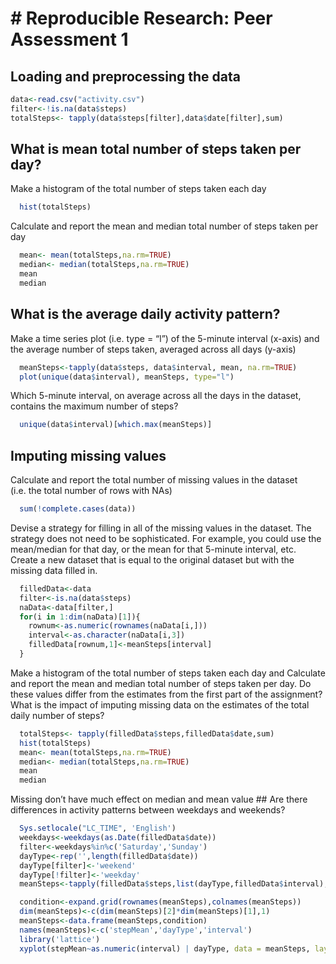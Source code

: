 # Reproducible Research: Peer Assessment 1
========================================================
## Loading and preprocessing the data
```r
data<-read.csv("activity.csv")
filter<-!is.na(data$steps)
totalSteps<- tapply(data$steps[filter],data$date[filter],sum)

```
## What is mean total number of steps taken per day?
Make a histogram of the total number of steps taken each day
```r
  hist(totalSteps)
```
Calculate and report the mean and median total number of steps taken per day
```r
  mean<- mean(totalSteps,na.rm=TRUE)
  median<- median(totalSteps,na.rm=TRUE)
  mean
  median
```
## What is the average daily activity pattern?
Make a time series plot (i.e. type = "l") of the 5-minute interval (x-axis) and the average number of steps taken, averaged across all days (y-axis)
```r
  meanSteps<-tapply(data$steps, data$interval, mean, na.rm=TRUE)
  plot(unique(data$interval), meanSteps, type="l")
```
Which 5-minute interval, on average across all the days in the dataset, contains the maximum number of steps?
```r
  unique(data$interval)[which.max(meanSteps)]
```
## Imputing missing values
Calculate and report the total number of missing values in the dataset (i.e. the total number of rows with NAs)
```r
  sum(!complete.cases(data))
```
Devise a strategy for filling in all of the missing values in the dataset. The strategy does not need to be sophisticated. For example, you could use the mean/median for that day, or the mean for that 5-minute interval, etc. Create a new dataset that is equal to the original dataset but with the missing data filled in.
```r
  filledData<-data
  filter<-is.na(data$steps)
  naData<-data[filter,]
  for(i in 1:dim(naData)[1]){
    rownum<-as.numeric(rownames(naData[i,]))
    interval<-as.character(naData[i,3])
    filledData[rownum,1]<-meanSteps[interval]    
  } 

```
Make a histogram of the total number of steps taken each day and Calculate and report the mean and median total number of steps taken per day. Do these values differ from the estimates from the first part of the assignment? What is the impact of imputing missing data on the estimates of the total daily number of steps?
```r


  totalSteps<- tapply(filledData$steps,filledData$date,sum)
  hist(totalSteps)
  mean<- mean(totalSteps,na.rm=TRUE)
  median<- median(totalSteps,na.rm=TRUE)
  mean
  median
```
Missing don't have much effect on median and mean value
## Are there differences in activity patterns between weekdays and weekends?

```r
  Sys.setlocale("LC_TIME", 'English')
  weekdays<-weekdays(as.Date(filledData$date))
  filter<-weekdays%in%c('Saturday','Sunday')
  dayType<-rep('',length(filledData$date))
  dayType[filter]<-'weekend'
  dayType[!filter]<-'weekday'
  meanSteps<-tapply(filledData$steps,list(dayType,filledData$interval),mean)

  condition<-expand.grid(rownames(meanSteps),colnames(meanSteps))
  dim(meanSteps)<-c(dim(meanSteps)[2]*dim(meanSteps)[1],1)
  meanSteps<-data.frame(meanSteps,condition)
  names(meanSteps)<-c('stepMean','dayType','interval')
  library('lattice')
  xyplot(stepMean~as.numeric(interval) | dayType, data = meanSteps, layout=c(1,2),type='l',ylab='Number of steps', xlab='Interval')

```

